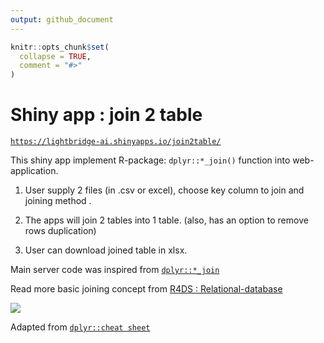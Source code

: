 ```yaml
---
output: github_document
---
```


<!-- README.md is generated from README.Rmd. Please edit that file -->

```r
knitr::opts_chunk$set(
  collapse = TRUE,
  comment = "#>"
)
```

# Shiny app : join 2 table

<!-- badges: start -->

<!-- badges: end -->

[`https://lightbridge-ai.shinyapps.io/join2table/`](https://lightbridge-ai.shinyapps.io/join2table/)

This shiny app implement R-package: `dplyr::*_join()` function into web-application.

1.  User supply 2 files (in .csv or excel), choose key column to join and joining method .

2.  The apps will join 2 tables into 1 table. (also, has an option to remove rows duplication)

3.  User can download joined table in xlsx.

Main server code was inspired from [`dplyr::*_join`](https://dplyr.tidyverse.org/reference/join.html)

Read more basic joining concept from [R4DS : Relational-database](https://r4ds.had.co.nz/relational-data.html#relational-data)

![](www/joining_method.png)

Adapted from [`dplyr::cheat sheet`](https://github.com/rstudio/cheatsheets/blob/master/data-transformation.pdf)
